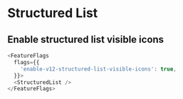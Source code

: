 
<Meta
  title="Components/StructuredList/Feature Flag/Flag details"
  name="Flag details"
/>

# Structured List

## Enable structured list visible icons

```js
<FeatureFlags
  flags={{
    'enable-v12-structured-list-visible-icons': true,
  }}>
  <StructuredList />
</FeatureFlags>
```
